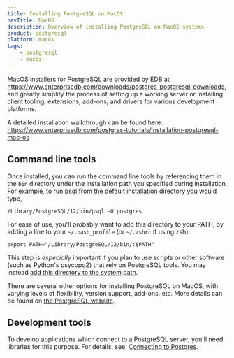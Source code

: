 ```yaml
---
title: Installing PostgreSQL on MacOS
navTitle: MacOS
description: Overview of installing PostgreSQL on MacOS systems
product: postgresql
platform: macos
tags:
    - postgresql
    - macos
---
```


MacOS installers for PostgreSQL are provided by EDB at https://www.enterprisedb.com/downloads/postgres-postgresql-downloads, and greatly simplify the process of setting up a working server or installing client tooling, extensions, add-ons, and drivers for various development platforms.

A detailed installation walkthrough can be found here: https://www.enterprisedb.com/postgres-tutorials/installation-postgresql-mac-os

## Command line tools

Once installed, you can run the command line tools by referencing them in the `bin` directory under the installation path you specified during installation. For example, to run psql from the default installation directory you would type,

```shell
/Library/PostgreSQL/12/bin/psql -U postgres
```

For ease of use, you'll probably want to add this directory to your PATH, by adding a line to your `~/.bash_profile` (or `~/.zshrc` if using zsh):

```shell
export PATH="/Library/PostgreSQL/12/bin/:$PATH"
```

This step is *especially* important if you plan to use scripts or other software (such as Python's psycopg2) that rely on PostgreSQL tools. You may instead [add this directory to the system path](https://apple.stackexchange.com/questions/106355/setting-the-system-wide-path-environment-variable-in-mavericks/106814#106814).

There are several other options for installing PostgreSQL on MacOS, with varying levels of flexibility, version support, add-ons, etc. More details can be found on [the PostgreSQL website](https://www.postgresql.org/download/macosx/).


## Development tools

To develop applications which connect to a PostgreSQL server, you'll need libraries for this purpose. For details, see: [Connecting to Postgres](/getting-started/connecting_to_postgres).
